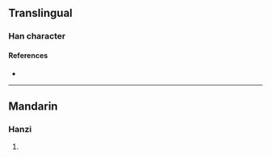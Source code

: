 {{character info}}
==Translingual==

===Han character===
{{Han char|rn=86|rad=火|as=10|sn=14|four=|canj=FPUU|ids=⿰火芻}}

====References====
* {{Han ref|kx=0678.230|dkj=19270|hdz=32224.050|uh=717C|ud=29052}}

----

==Mandarin==

===Hanzi===
{{cmn-hanzi|pin=[[chǎo]] ([[chao3]])|wg=ch'ao<sup>3</sup>}}

# {{rfdef|cmn|sort=火10}}